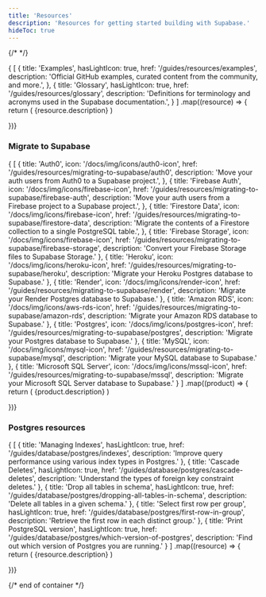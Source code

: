 ```yaml
---
title: 'Resources'
description: 'Resources for getting started building with Supabase.'
hideToc: true
---
```


{/* <!-- vale off --> */}

<div className="flex flex-col gap-12 my-12">

<div>

  <div className="grid grid-cols-12 gap-6 not-prose">
    {
    [
      {
        title: 'Examples',
        hasLightIcon: true,
        href: '/guides/resources/examples',
        description: 'Official GitHub examples, curated content from the community, and more.',
      },
      {
        title: 'Glossary',
        hasLightIcon: true,
        href: '/guides/resources/glossary',
        description: 'Definitions for terminology and acronyms used in the Supabase documentation.',
      }
    ]
.map((resource) => {
      return (
        <Link
          href={`${resource.href}`}
          key={resource.title}
          className={'col-span-12 md:col-span-4'}
          passHref
        >
          <GlassPanel {...resource} background={false} showIconBg={true}>
            {resource.description}
          </GlassPanel>
        </Link>
      )

})}

  </div>

</div>

<div>
  <div className="max-w-xl mb-6">

### Migrate to Supabase

  </div>

  <div className="grid grid-cols-12 gap-6 not-prose">
    {
    [
      {
        title: 'Auth0',
        icon: '/docs/img/icons/auth0-icon',
        href: '/guides/resources/migrating-to-supabase/auth0',
        description: 'Move your auth users from Auth0 to a Supabase project.',
      },
      {
        title: 'Firebase Auth',
        icon: '/docs/img/icons/firebase-icon',
        href: '/guides/resources/migrating-to-supabase/firebase-auth',
        description: 'Move your auth users from a Firebase project to a Supabase project.',
      },
      {
        title: 'Firestore Data',
        icon: '/docs/img/icons/firebase-icon',
        href: '/guides/resources/migrating-to-supabase/firestore-data',
        description: 'Migrate the contents of a Firestore collection to a single PostgreSQL table.',
      },
      {
        title: 'Firebase Storage',
        icon: '/docs/img/icons/firebase-icon',
        href: '/guides/resources/migrating-to-supabase/firebase-storage',
        description: 'Convert your Firebase Storage files to Supabase Storage.'
      },
      {
        title: 'Heroku',
        icon: '/docs/img/icons/heroku-icon',
        href: '/guides/resources/migrating-to-supabase/heroku',
        description: 'Migrate your Heroku Postgres database to Supabase.'
      },
      {
        title: 'Render',
        icon: '/docs/img/icons/render-icon',
        href: '/guides/resources/migrating-to-supabase/render',
        description: 'Migrate your Render Postgres database to Supabase.'
      },
      {
        title: 'Amazon RDS',
        icon: '/docs/img/icons/aws-rds-icon',
        href: '/guides/resources/migrating-to-supabase/amazon-rds',
        description: 'Migrate your Amazon RDS database to Supabase.'
      },
      {
        title: 'Postgres',
        icon: '/docs/img/icons/postgres-icon',
        href: '/guides/resources/migrating-to-supabase/postgres',
        description: 'Migrate your Postgres database to Supabase.'
      },
      {
        title: 'MySQL',
        icon: '/docs/img/icons/mysql-icon',
        href: '/guides/resources/migrating-to-supabase/mysql',
        description: 'Migrate your MySQL database to Supabase.'
      },
      {
        title: 'Microsoft SQL Server',
        icon: '/docs/img/icons/mssql-icon',
        href: '/guides/resources/migrating-to-supabase/mssql',
        description: 'Migrate your Microsoft SQL Server database to Supabase.'
      }
    ]
.map((product) => {
      return (
        <Link
          href={`${product.href}`}
          key={product.title}
          className={product.span ?? 'col-span-6 md:col-span-3'}
          passHref
        >
          <IconPanel {...product} background={true} showIconBg={true} showLink={true}>
            {product.description}
          </IconPanel>
        </Link>
      )

})}

  </div>

</div>

<div>
  <div className="max-w-xl mb-6">

### Postgres resources

  </div>

  <div className="grid grid-cols-12 gap-6 not-prose">
    {
    [
      {
        title: 'Managing Indexes',
        hasLightIcon: true,
        href: '/guides/database/postgres/indexes',
        description: 'Improve query performance using various index types in Postgres.'
      },
      {
        title: 'Cascade Deletes',
        hasLightIcon: true,
        href: '/guides/database/postgres/cascade-deletes',
        description: 'Understand the types of foreign key constraint deletes.'
      },
      {
        title: 'Drop all tables in schema',
        hasLightIcon: true,
        href: '/guides/database/postgres/dropping-all-tables-in-schema',
        description: 'Delete all tables in a given schema.'
      },
      {
        title: 'Select first row per group',
        hasLightIcon: true,
        href: '/guides/database/postgres/first-row-in-group',
        description: 'Retrieve the first row in each distinct group.'
      },
      {
        title: 'Print PostgreSQL version',
        hasLightIcon: true,
        href: '/guides/database/postgres/which-version-of-postgres',
        description: 'Find out which version of Postgres you are running.'
      }
    ]
.map((resource) => {
      return (
        <Link
          href={`${resource.href}`}
          key={resource.title}
          className={'col-span-12 md:col-span-4'}
          passHref
        >
          <GlassPanel {...resource} background={false} showIconBg={true}>
            {resource.description}
          </GlassPanel>
        </Link>
      )

})}

  </div>

</div>

{/* end of container */}

</div>
